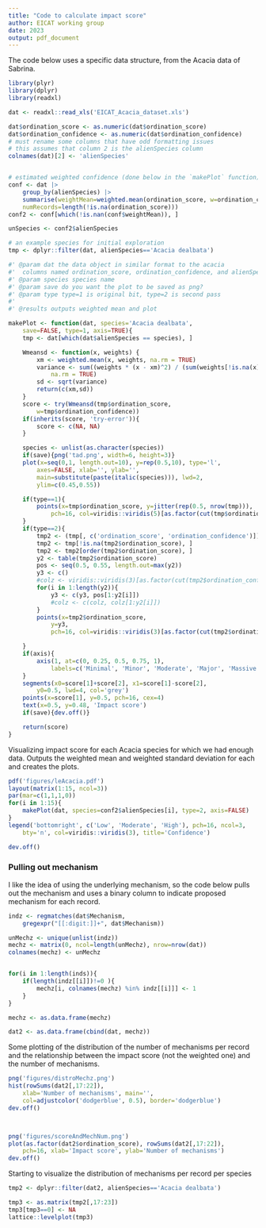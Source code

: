 ```yaml
---
title: "Code to calculate impact score"
author: EICAT working group
date: 2023
output: pdf_document
---
```







The code below uses a specific data structure, from the Acacia data of Sabrina.

```r

library(plyr)
library(dplyr)
library(readxl)

dat <- readxl::read_xls('EICAT_Acacia_dataset.xls')

dat$ordination_score <- as.numeric(dat$ordination_score)
dat$ordination_confidence <- as.numeric(dat$ordination_confidence)
# must rename some columns that have odd formatting issues
# this assumes that column 2 is the alienSpecies column
colnames(dat)[2] <- 'alienSpecies'


# estimated weighted confidence (done below in the `makePlot` function)
conf <- dat |> 
    group_by(alienSpecies) |>
    summarise(weightMean=weighted.mean(ordination_score, w=ordination_confidence, na.rm=TRUE), 
    numRecords=length(!is.na(ordination_score)))
conf2 <- conf[which(!is.nan(conf$weightMean)), ]

unSpecies <- conf2$alienSpecies

# an example species for initial exploration
tmp <- dplyr::filter(dat, alienSpecies=='Acacia dealbata')

```



```r

#' @param dat the data object in similar format to the acacia 
#'  columns named ordination_score, ordination_confidence, and alienSpecies
#' @param species species name
#' @param save do you want the plot to be saved as png?
#' @param type type=1 is original bit, type=2 is second pass
#'
#' @results outputs weighted mean and plot

makePlot <- function(dat, species='Acacia dealbata', 
    save=FALSE, type=1, axis=TRUE){
    tmp <- dat[which(dat$alienSpecies == species), ]

    Wmeansd <- function(x, weights) {
        xm <- weighted.mean(x, weights, na.rm = TRUE)
        variance <- sum((weights * (x - xm)^2) / (sum(weights[!is.na(x)]) - 1), 
            na.rm = TRUE)
        sd <- sqrt(variance)
        return(c(xm,sd))
    }
    score <- try(Wmeansd(tmp$ordination_score, 
        w=tmp$ordination_confidence))
    if(inherits(score, 'try-error')){
        score <- c(NA, NA)
    }

    species <- unlist(as.character(species))
    if(save){png('tad.png', width=6, height=3)}
    plot(x=seq(0,1, length.out=10), y=rep(0.5,10), type='l', 
        axes=FALSE, xlab='', ylab='', 
        main=substitute(paste(italic(species))), lwd=2,
        ylim=c(0.45,0.55))

    if(type==1){
        points(x=tmp$ordination_score, y=jitter(rep(0.5, nrow(tmp))), 
            pch=16, col=viridis::viridis(5)[as.factor(cut(tmp$ordination_confidence, 5))])
    }
    if(type==2){
        tmp2 <- (tmp[, c('ordination_score', 'ordination_confidence')])
        tmp2 <- tmp[!is.na(tmp2$ordination_score), ]
        tmp2 <- tmp2[order(tmp2$ordination_score), ]
        y2 <- table(tmp2$ordination_score)
        pos <- seq(0.5, 0.55, length.out=max(y2))
        y3 <- c()
        #colz <- viridis::viridis(3)[as.factor(cut(tmp2$ordination_confidence, 3))]
        for(i in 1:length(y2)){
            y3 <- c(y3, pos[1:y2[i]])
            #colz <- c(colz, colz[1:y2[i]])
        }
        points(x=tmp2$ordination_score, 
            y=y3, 
            pch=16, col=viridis::viridis(3)[as.factor(cut(tmp2$ordination_confidence, 3))])

    }
    if(axis){
        axis(1, at=c(0, 0.25, 0.5, 0.75, 1), 
            labels=c('Minimal', 'Minor', 'Moderate', 'Major', 'Massive'))
    }
    segments(x0=score[1]+score[2], x1=score[1]-score[2], 
        y0=0.5, lwd=4, col='grey')
    points(x=score[1], y=0.5, pch=16, cex=4)
    text(x=0.5, y=0.48, 'Impact score')
    if(save){dev.off()}

    return(score)
}

```





Visualizing impact score for each Acacia species for which we had enough data. Outputs the weighted mean and weighted standard deviation for each and creates the plots. 

```r

pdf('figures/leAcacia.pdf')
layout(matrix(1:15, ncol=3))
par(mar=c(1,1,1,0))
for(i in 1:15){
    makePlot(dat, species=conf2$alienSpecies[i], type=2, axis=FALSE)
}
legend('bottomright', c('Low', 'Moderate', 'High'), pch=16, ncol=3, 
    bty='n', col=viridis::viridis(3), title='Confidence')

dev.off()

```






### Pulling out mechanism 

I like the idea of using the underlying mechanism, so the code below pulls out the mechanism and uses a binary column to indicate proposed mechanism for each record. 

```r

indz <- regmatches(dat$Mechanism, 
    gregexpr("[[:digit:]]+", dat$Mechanism))  

unMechz <- unique(unlist(indz))
mechz <- matrix(0, ncol=length(unMechz), nrow=nrow(dat))
colnames(mechz) <- unMechz


for(i in 1:length(inds)){
    if(length(indz[[i]])!=0 ){
        mechz[i, colnames(mechz) %in% indz[[i]]] <- 1
    }
}

mechz <- as.data.frame(mechz)

dat2 <- as.data.frame(cbind(dat, mechz))

```




Some plotting of the distribution of the number of mechanisms per record and the relationship between the impact score (not the weighted one) and the number of mechanisms. 

```r
png('figures/distroMechz.png')
hist(rowSums(dat2[,17:22]), 
    xlab='Number of mechanisms', main='', 
    col=adjustcolor('dodgerblue', 0.5), border='dodgerblue')
dev.off()



png('figures/scoreAndMechNum.png')
plot(as.factor(dat2$ordination_score), rowSums(dat2[,17:22]), 
    pch=16, xlab='Impact score', ylab='Number of mechanisms')
dev.off()

```




Starting to visualize the distribution of mechanisms per record per species

```r

tmp2 <- dplyr::filter(dat2, alienSpecies=='Acacia dealbata')

tmp3 <- as.matrix(tmp2[,17:23])
tmp3[tmp3==0] <- NA 
lattice::levelplot(tmp3)

```

